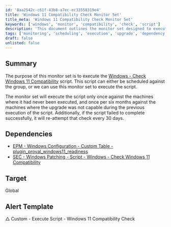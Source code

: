 ```yaml
---
id: '8aa2542c-c61f-43b8-a7ec-ec33558319e4'
title: 'Windows 11 Compatibility Check Monitor Set'
title_meta: 'Windows 11 Compatibility Check Monitor Set'
keywords: ['windows', 'monitor', 'compatibility', 'check', 'script']
description: 'This document outlines the monitor set designed to execute the Windows - Check Windows 11 Compatibility script, detailing its scheduling, execution frequency, and dependencies, ensuring that systems are ready for the Windows 11 upgrade.'
tags: ['monitoring', 'scheduling', 'execution', 'upgrade', 'dependency']
draft: false
unlisted: false
---
```

## Summary

The purpose of this monitor set is to execute the [Windows - Check Windows 11 Compatibility](https://proval.itglue.com/DOC-5078775-8355447) script. This script can either be scheduled against the group, or we can use this monitor set to execute the script.

The monitor set will execute the script only once against the machines where it had never been executed, and once per six months against the machines where the upgrade was not capable during the previous execution of the script. Additionally, if the script failed to complete successfully, it will re-attempt that check every 30 days.

## Dependencies

- [EPM - Windows Configuration - Custom Table - plugin_proval_windows11_readiness](https://proval.itglue.com/DOC-5078775-8355448)
- [SEC - Windows Patching - Script - Windows - Check Windows 11 Compatibility](https://proval.itglue.com/DOC-5078775-8355447)

## Target

Global

## Alert Template

△ Custom - Execute Script - Windows 11 Compatibility Check












